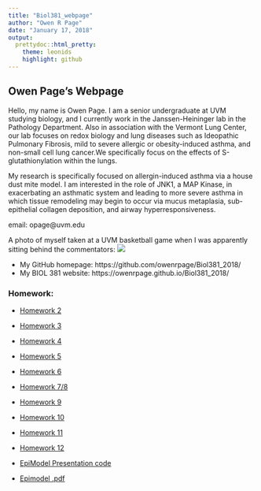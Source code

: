 ```yaml
---
title: "Biol381_webpage"
author: "Owen R Page"
date: "January 17, 2018"
output:  
  prettydoc::html_pretty:
    theme: leonids
    highlight: github
---
```



## Owen Page's Webpage
  Hello, my name is Owen Page. I am a senior undergraduate at UVM studying biology, and I currently work in the Janssen-Heininger lab in the Pathology Department. Also in association with the Vermont Lung Center, our lab focuses on redox biology and lung diseases such as Ideopathic Pulmonary Fibrosis, mild to severe allergic or obesity-induced asthma, and non-small cell lung cancer.We specifically focus on the effects of S-glutathionylation within the lungs. 

  My research is specifically focused on allergin-induced asthma via a house dust mite model. I am interested in the role of JNK1, a MAP Kinase, in exacerbating an asthmatic system and leading to more severe asthma in which tissue remodeling may begin to occur via mucus metaplasia, sub-epithelial collagen deposition, and airway hyperresponsiveness.

email: opage@uvm.edu

A photo of myself taken at a UVM basketball game when I was apparently sitting behind the commentators:
 ![](Owen.jpg)

* My GitHub homepage: https://github.com/owenrpage/Biol381_2018/
* My  BIOL 381 website: https://owenrpage.github.io/Biol381_2018/

### Homework:
+ [Homework 2](Homework_2.html)
+ [Homework 3](hw3beamer.pdf)
+ [Homework 4](hw.html)
+ [Homework 5](hw5.html)
+ [Homework 6](hw6.html)
+ [Homework 7/8](hw7.html)
+ [Homework 9](hw9.html)
+ [Homework 10](HW10.html)
+ [Homework 11](hw11.html)
+ [Homework 12](Homework_12.html)


+ [EpiModel Presentation code](EpiModel file.R)
+ [Epimodel .pdf](EMp2.pdf)